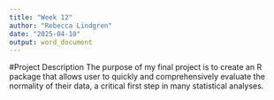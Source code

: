 ```yaml
---
title: "Week 12"
author: "Rebecca Lindgren"
date: "2025-04-10"
output: word_document
---
```

#Project Description
The purpose of my final project is to create an R package that allows user to quickly and comprehensively evaluate the normality of their data, a critical first step in many statistical analyses. 


```r

```

```r

```

```r

```

```r

```




